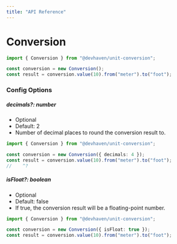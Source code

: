 ```yaml
---
title: "API Reference"
---
```


# Conversion

```ts
import { Conversion } from "@devhaven/unit-conversion";

const conversion = new Conversion();
const result = conversion.value(10).from("meter").to("foot");
```

### Config Options

##### decimals?: number

- Optional
- Default: 2
- Number of decimal places to round the conversion result to.

```ts
import { Conversion } from "@devhaven/unit-conversion";

const conversion = new Conversion({ decimals: 4 });
const result = conversion.value(10).from("meter").to("foot");
//    ^?   
```

##### isFloat?: boolean

- Optional
- Default: false
- If true, the conversion result will be a floating-point number.

```ts
import { Conversion } from "@devhaven/unit-conversion";

const conversion = new Conversion({ isFloat: true });
const result = conversion.value(10).from("meter").to("foot");
```

